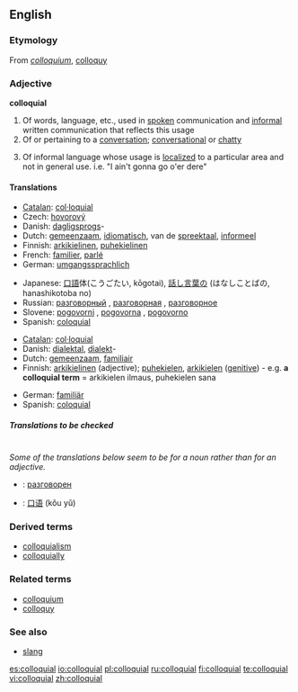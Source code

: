 ==English==

===Etymology===
From {{L.}} ''[[colloquium]]'', [[colloquy]]

===Adjective===
'''colloquial'''

# Of words, language, etc., used in [[spoken]] communication and [[informal]] written communication that reflects this usage
# Of or pertaining to a [[conversation]]; [[conversational]] or [[chatty]]
# {{rfv-sense}} Of informal language whose usage is [[localized]] to a particular area and not in general use. i.e. "I ain't gonna go o'er dere"

====Translations====
{{trans-top|oral communication language}}
*[[Catalan]]: [[col·loquial]]
*Czech: [[hovorový]]
*Danish: [[dagligsprog]]s-
*Dutch: [[gemeenzaam]], [[idiomatisch]], van de [[spreektaal]], [[informeel]]
*Finnish: [[arkikielinen]], [[puhekielinen]]
*French: [[familier]], [[parlé]]
*German: [[umgangssprachlich]]
{{trans-mid}}
*Japanese: [[口語]]体(こうごたい, kōgotai), [[話し言葉]]の (はなしことばの, hanashikotoba no)
*Russian: [[разговорный]] {{m}}, [[разговорная]] {{f}}, [[разговорное]] {{n}}
*Slovene: [[pogovorni]] {{m}}, [[pogovorna]] {{f}}, [[pogovorno]] {{n}}
*Spanish: [[coloquial]]
{{trans-bottom}}

{{trans-top|localised informal expression}}
*[[Catalan]]: [[col·loquial]]
*Danish: [[dialektal]], [[dialekt]]-
*Dutch: [[gemeenzaam]], [[familiair]]
*Finnish: [[arkikielinen]] (adjective); [[puhekielen]], [[arkikielen]] ([[genitive]]) - e.g. '''a colloquial term''' = arkikielen ilmaus, puhekielen sana
{{trans-mid}}
*German: [[familiär]]
*Spanish: [[coloquial]]
{{trans-bottom}}

=====Translations to be checked=====
<!--Remove this section once all of the translations below have been moved into the tables above.-->
{{checktrans}}<br>

''Some of the translations below seem to be for a noun rather than for an adjective.''
*{{ttbc|Bulgarian}}: [[разговорен]] {{m}}
*{{ttbc|Chinese}}: [[口语]] (kǒu yǔ)

===Derived terms===
*[[colloquialism]]
*[[colloquially]]

===Related terms===
*[[colloquium]]
*[[colloquy]]

===See also===
*[[slang]]

[[es:colloquial]]
[[io:colloquial]]
[[pl:colloquial]]
[[ru:colloquial]]
[[fi:colloquial]]
[[te:colloquial]]
[[vi:colloquial]]
[[zh:colloquial]]